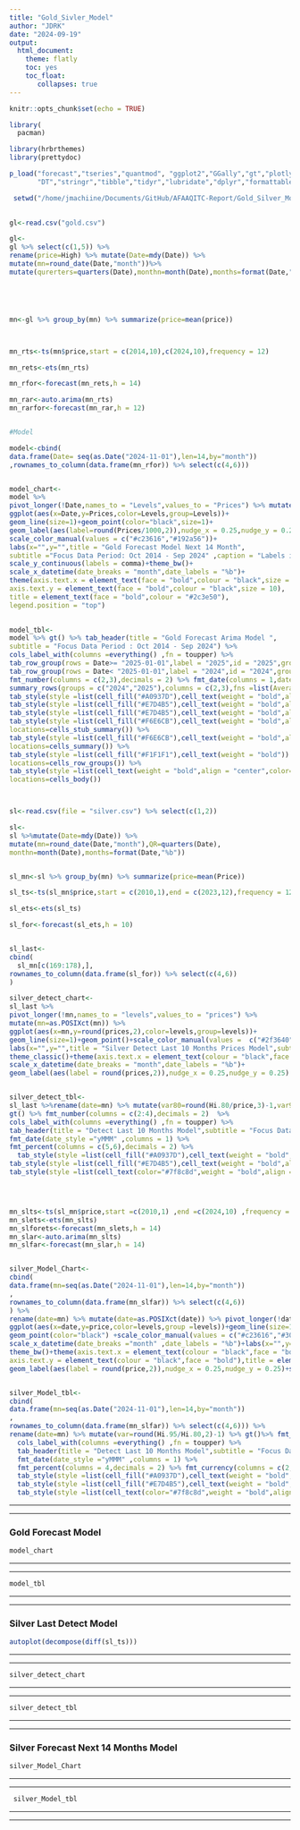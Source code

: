 ```yaml
---
title: "Gold_Sivler_Model"
author: "JDRK"
date: "2024-09-19"
output:
  html_document:
    theme: flatly
    toc: yes
    toc_float: 
       collapses: true
---
```


```r
knitr::opts_chunk$set(echo = TRUE)
```

```r

library(
  pacman)

library(hrbrthemes)
library(prettydoc)

p_load("forecast","tseries","quantmod", "ggplot2","GGally","gt","plotly",
       "DT","stringr","tibble","tidyr","lubridate","dplyr","formattable","data.table","scales","gmodels","openxlsx","readxl","janitor")

 setwd("/home/jmachiine/Documents/GitHub/AFAAQITC-Report/Gold_Silver_Model/")

 
gl<-read.csv("gold.csv")

gl<-
gl %>% select(c(1,5)) %>% 
rename(price=High) %>% mutate(Date=mdy(Date)) %>% 
mutate(mn=round_date(Date,"month"))%>%
mutate(qurerters=quarters(Date),monthn=month(Date),months=format(Date,"%b"))





mn<-gl %>% group_by(mn) %>% summarize(price=mean(price))



mn_rts<-ts(mn$price,start = c(2014,10),c(2024,10),frequency = 12)

mn_rets<-ets(mn_rts)

mn_rfor<-forecast(mn_rets,h = 14)

mn_rar<-auto.arima(mn_rts)
mn_rarfor<-forecast(mn_rar,h = 12)


#Model

model<-cbind(
data.frame(Date= seq(as.Date("2024-11-01"),len=14,by="month"))
,rownames_to_column(data.frame(mn_rfor)) %>% select(c(4,6)))


model_chart<-
model %>% 
pivot_longer(!Date,names_to = "Levels",values_to = "Prices") %>% mutate(Date=as.POSIXct(Date)) %>% 
ggplot(aes(x=Date,y=Prices,color=Levels,group=Levels))+
geom_line(size=1)+geom_point(color="black",size=1)+
geom_label(aes(label=round(Prices/1000,2)),nudge_x = 0.25,nudge_y = 0.25)+
scale_color_manual(values = c("#c23616","#192a56"))+
labs(x="",y="",title = "Gold Forecast Model Next 14 Month",
subtitle ="Focus Data Period: Oct 2014 - Sep 2024" ,caption = "Labels in Thousands")+
scale_y_continuous(labels = comma)+theme_bw()+
scale_x_datetime(date_breaks = "month",date_labels = "%b")+
theme(axis.text.x = element_text(face = "bold",colour = "black",size = 10),
axis.text.y = element_text(face = "bold",colour = "black",size = 10),
title = element_text(face = "bold",colour = "#2c3e50"),
legend.position = "top")

  
model_tbl<-
model %>% gt() %>% tab_header(title = "Gold Forecast Arima Model ",
subtitle = "Focus Data Period : Oct 2014 - Sep 2024") %>% 
cols_label_with(columns =everything() ,fn = toupper) %>% 
tab_row_group(rows = Date>= "2025-01-01",label = "2025",id = "2025",group = "2025") %>% 
tab_row_group(rows = Date< "2025-01-01",label = "2024",id = "2024",group = "2024") %>% 
fmt_number(columns = c(2,3),decimals = 2) %>% fmt_date(columns = 1,date_style = "yMMM") %>% 
summary_rows(groups = c("2024","2025"),columns = c(2,3),fns =list(Average=~mean(.))) %>% 
tab_style(style =list(cell_fill("#A0937D"),cell_text(weight = "bold",align = "center",color="white")) ,locations = cells_title()) %>% 
tab_style(style =list(cell_fill("#E7D4B5"),cell_text(weight = "bold",align = "center")) ,locations=cells_column_labels()) %>% 
tab_style(style =list(cell_fill("#E7D4B5"),cell_text(weight = "bold",align = "center")) ,locations=cells_stubhead()) %>% 
tab_style(style =list(cell_fill("#F6E6CB"),cell_text(weight = "bold",align = "center")) ,
locations=cells_stub_summary()) %>% 
tab_style(style =list(cell_fill("#F6E6CB"),cell_text(weight = "bold",align = "center")) ,
locations=cells_summary()) %>% 
tab_style(style =list(cell_fill("#F1F1F1"),cell_text(weight = "bold")) ,
locations=cells_row_groups()) %>% 
tab_style(style =list(cell_text(weight = "bold",align = "center",color="#967E76")) ,
locations=cells_body())



sl<-read.csv(file = "silver.csv") %>% select(c(1,2))

sl<-
sl %>%mutate(Date=mdy(Date)) %>%
mutate(mn=round_date(Date,"month"),QR=quarters(Date),
monthn=month(Date),months=format(Date,"%b"))


sl_mn<-sl %>% group_by(mn) %>% summarize(price=mean(Price)) 

sl_ts<-ts(sl_mn$price,start = c(2010,1),end = c(2023,12),frequency = 12)

sl_ets<-ets(sl_ts)

sl_for<-forecast(sl_ets,h = 10)


sl_last<-
cbind(
  sl_mn[c(169:178),],
rownames_to_column(data.frame(sl_for)) %>% select(c(4,6))
)

silver_detect_chart<-
sl_last %>% 
pivot_longer(!mn,names_to = "levels",values_to = "prices") %>% 
mutate(mn=as.POSIXct(mn)) %>% 
ggplot(aes(x=mn,y=round(prices,2),color=levels,group=levels))+
geom_line(size=1)+geom_point()+scale_color_manual(values =  c("#2f3640","#40739e","#c23616"))+
labs(x="",y="",title = "Silver Detect Last 10 Months Prices Model",subtitle = "Data Focus Period: Jan 2010 - Dec 2023")+
theme_classic()+theme(axis.text.x = element_text(colour = "black",face = "bold"),axis.text.y = element_text(colour = "black",face = "bold"),legend.position = "top",title = element_text(size=14,color="#2f3640",face = "bold"))+
scale_x_datetime(date_breaks = "month",date_labels = "%b")+
geom_label(aes(label = round(prices,2)),nudge_x = 0.25,nudge_y = 0.25)


silver_detect_tbl<-
sl_last %>%rename(date=mn) %>% mutate(var80=round(Hi.80/price,3)-1,var95=round(Hi.95/price,3)-1)%>% 
gt() %>% fmt_number(columns = c(2:4),decimals = 2)  %>% 
cols_label_with(columns =everything() ,fn = toupper) %>% 
tab_header(title = "Detect Last 10 Months Model",subtitle = "Focus Data Period: Jan 2010 - Dec 2023") %>% 
fmt_date(date_style ="yMMM" ,columns = 1) %>% 
fmt_percent(columns = c(5,6),decimals = 2) %>% 
  tab_style(style =list(cell_fill("#A0937D"),cell_text(weight = "bold",align = "center",color="white")) ,locations = cells_title()) %>% 
tab_style(style =list(cell_fill("#E7D4B5"),cell_text(weight = "bold",align = "center")) ,locations=cells_column_labels()) %>% 
tab_style(style =list(cell_text(color="#7f8c8d",weight = "bold",align = "center")) ,locations=cells_body())




mn_slts<-ts(sl_mn$price,start =c(2010,1) ,end =c(2024,10) ,frequency = 12)
mn_slets<-ets(mn_slts)
mn_slforets<-forecast(mn_slets,h = 14)
mn_slar<-auto.arima(mn_slts)
mn_slfar<-forecast(mn_slar,h = 14)


silver_Model_Chart<- 
cbind(
data.frame(mn=seq(as.Date("2024-11-01"),len=14,by="month"))
,
rownames_to_column(data.frame(mn_slfar)) %>% select(c(4,6))
) %>% 
rename(date=mn) %>% mutate(date=as.POSIXct(date)) %>% pivot_longer(!date,names_to ="levels" ,values_to = "price") %>% 
ggplot(aes(x=date,y=price,color=levels,group =levels))+geom_line(size=1.2)+
geom_point(color="black") +scale_color_manual(values = c("#c23616","#30336b"))+
scale_x_datetime(date_breaks ="month" ,date_labels = "%b")+labs(x="",y="",title = "Silver Forecast Next 14 Months",subtitle = "Data Foucus Period: Jan 2010 - Oct 2024")+scale_y_continuous(limits = c(33,43))+
theme_bw()+theme(axis.text.x = element_text(colour = "black",face = "bold"),
axis.text.y = element_text(colour = "black",face = "bold"),title = element_text(colour = "#30336b",face = "bold"),legend.position = "top")+
geom_label(aes(label = round(price,2)),nudge_x = 0.25,nudge_y = 0.25)+scale_y_continuous(limits = c(33,44.5))


silver_Model_tbl<-
cbind(
data.frame(mn=seq(as.Date("2024-11-01"),len=14,by="month"))
,
rownames_to_column(data.frame(mn_slfar)) %>% select(c(4,6))) %>% 
rename(date=mn) %>% mutate(var=round(Hi.95/Hi.80,2)-1) %>% gt()%>% fmt_number(columns = c(2:4),decimals = 2)  %>% 
  cols_label_with(columns =everything() ,fn = toupper) %>% 
  tab_header(title = "Detect Last 10 Months Model",subtitle = "Focus Data Period: Jan 2010 - Dec 2023") %>% 
  fmt_date(date_style ="yMMM" ,columns = 1) %>% 
  fmt_percent(columns = 4,decimals = 2) %>% fmt_currency(columns = c(2,3),currency = "USD",decimals = 2)%>% 
  tab_style(style =list(cell_fill("#A0937D"),cell_text(weight = "bold",align = "center",color="white")) ,locations = cells_title()) %>% 
  tab_style(style =list(cell_fill("#E7D4B5"),cell_text(weight = "bold",align = "center")) ,locations=cells_column_labels()) %>% 
  tab_style(style =list(cell_text(color="#7f8c8d",weight = "bold",align = "center")) ,locations=cells_body())


```

------------------------------------------------------------


--------------------------------------------------------------


### Gold Forecast Model
 

```r
model_chart

```


------------------------------------------------------------

------------------------------------------------------------

 
```r
model_tbl
```


---------------------------------------------------------------

------------------------------------------------------------


### Silver Last Detect Model

```r
autoplot(decompose(diff(sl_ts)))

```

----------------------------------------------------------------

------------------------------------------------------------


```r
silver_detect_chart
```


----------------------------------------------------------------

------------------------------------------------------------


```r
silver_detect_tbl
```


---------------------------------------------------------------

------------------------------------------------------------



### Silver Forecast Next 14 Months Model 

```r

silver_Model_Chart

```

----------------------------------------------------------------

------------------------------------------------------------




```r
 silver_Model_tbl
```

------------------------------------------------------------

------------------------------------------------------------

